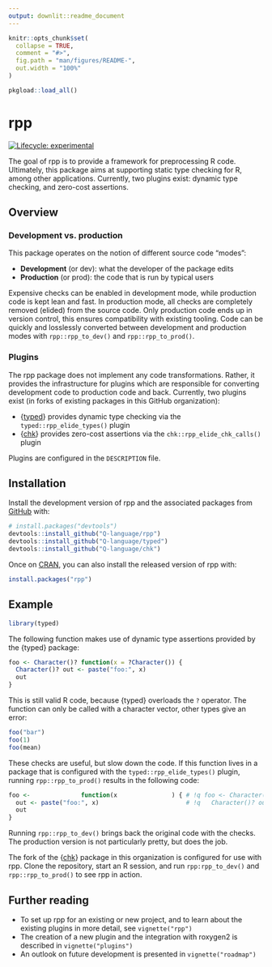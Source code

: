 ```yaml
---
output: downlit::readme_document
---
```


<!-- README.md is generated from README.Rmd. Please edit that file -->

```r
knitr::opts_chunk$set(
  collapse = TRUE,
  comment = "#>",
  fig.path = "man/figures/README-",
  out.width = "100%"
)

pkgload::load_all()
```

# rpp

<!-- badges: start -->
[![Lifecycle: experimental](https://img.shields.io/badge/lifecycle-experimental-orange.svg)](https://lifecycle.r-lib.org/articles/stages.html#experimental)
<!-- badges: end -->

The goal of rpp is to provide a framework for preprocessing R code.
Ultimately, this package aims at supporting static type checking for R, among other applications.
Currently, two plugins exist: dynamic type checking, and zero-cost assertions.


## Overview

### Development vs. production

This package operates on the notion of different source code "modes":

- **Development** (or dev): what the developer of the package edits
- **Production** (or prod): the code that is run by typical users

Expensive checks can be enabled in development mode, while production code is kept lean and fast.
In production mode, all checks are completely removed (elided) from the source code.
Only production code ends up in version control, this ensures compatibility with existing tooling.
Code can be quickly and losslessly converted between development and production modes with `rpp::rpp_to_dev()` and `rpp::rpp_to_prod()`.


### Plugins

The rpp package does not implement any code transformations.
Rather, it provides the infrastructure for plugins which are responsible for converting development code to production code and back.
Currently, two plugins exist (in forks of existing packages in this GitHub organization):

- {[typed](https://github.com/Q-language/typed)} provides dynamic type checking via the `typed::rpp_elide_types()` plugin
- {[chk](https://github.com/Q-language/chk)} provides zero-cost assertions via the `chk::rpp_elide_chk_calls()` plugin

Plugins are configured in the `DESCRIPTION` file.


## Installation

Install the development version of rpp and the associated packages from [GitHub](https://github.com/) with:

``` r
# install.packages("devtools")
devtools::install_github("Q-language/rpp")
devtools::install_github("Q-language/typed")
devtools::install_github("Q-language/chk")
```

Once on [CRAN](https://CRAN.R-project.org), you can also install the released version of rpp with:

``` r
install.packages("rpp")
```


## Example

```r
library(typed)
```

The following function makes use of dynamic type assertions provided by the {typed} package:

```r
foo <- Character()? function(x = ?Character()) {
  Character()? out <- paste("foo:", x)
  out
}
```

This is still valid R code, because {typed}  overloads the `?` operator.
The function can only be called with a character vector, other types give an error:

```r
foo("bar")
foo(1)
foo(mean)
```

These checks are useful, but slow down the code.
If this function lives in a package that is configured with the `typed::rpp_elide_types()` plugin, running `rpp::rpp_to_prod()` results in the following code:

```r
foo <-              function(x               ) { # !q foo <- Character()? function(x = ?Character()) {
  out <- paste("foo:", x)                        # !q   Character()? out <- paste("foo:", x)
  out
}
```

Running `rpp::rpp_to_dev()` brings back the original code with the checks.
The production version is not particularly pretty, but does the job.

The fork of the {[chk](https://github.com/Q-language/chk)} package in this organization is configured for use with rpp.
Clone the repository, start an R session, and run `rpp:rpp_to_dev()` and `rpp::rpp_to_prod()` to see rpp in action.

## Further reading

- To set up rpp for an existing or new project, and to learn about the existing plugins in more detail, see `vignette("rpp")`
- The creation of a new plugin and the integration with roxygen2 is described in `vignette("plugins")`
- An outlook on future development is presented in `vignette("roadmap")`
